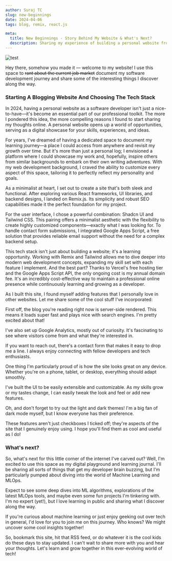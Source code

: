 ```yaml
---
author: Suraj TC
slug: new-beginnings
date: 2024-04-06
tags: blog, remix, react.js

meta:
  title: New Beginnings - Story Behind My Website & What's Next?
  description: Sharing my experience of building a personal website from scratch, discussing the thought process behind my technology choices, the key factors I considered, and what’s next.
---
```


<img src="/images/2024-04-06-cover.png" title="Test" alt="test" />

Hey there, somehow you made it — welcome to my website! I use this space to ~~rant about the current job market~~ document my software development journey and share some of the interesting things I discover along the way.

### Starting A Blogging Website And Choosing The Tech Stack

In 2024, having a personal website as a software developer isn't just a nice-to-have—it's become an essential part of our professional toolkit. The more I pondered this idea, the more compelling reasons I found to start sharing my thoughts online. A personal website opens up a world of opportunities, serving as a digital showcase for your skills, experiences, and ideas.

For years, I've dreamed of having a dedicated space to document my learning journey—a place I could access from anywhere and revisit my growth over time. But it's more than just a personal log; I envisioned a platform where I could showcase my work and, hopefully, inspire others from similar backgrounds to embark on their own writing adventures. With my web development background, I craved the ability to customize every aspect of this space, tailoring it to perfectly reflect my personality and goals.

As a minimalist at heart, I set out to create a site that's both sleek and functional. After exploring various React frameworks, UI libraries, and backend designs, I landed on Remix.js. Its simplicity and robust SEO capabilities made it the perfect foundation for my project.

For the user interface, I chose a powerful combination: Shadcn UI and Tailwind CSS. This pairing offers a minimalist aesthetic with the flexibility to create highly customized components—exactly what I was looking for. To handle contact form submissions, I integrated Google Apps Script, a free solution that provides reliable email support without the need for a complex backend setup.

This tech stack isn't just about building a website; it's a learning opportunity. Working with Remix and Tailwind allows me to dive deeper into modern web development concepts, expanding my skill set with each feature I implement. And the best part? Thanks to Vercel's free hosting tier and the Google Apps Script API, the only ongoing cost is my annual domain fee. It's an incredibly cost-effective way to maintain a professional online presence while continuously learning and growing as a developer.

As I built this site, I found myself adding features that I personally love in other websites. Let me share some of the cool stuff I've incorporated:

First off, the blog you're reading right now is server-side rendered. This means it loads super fast and plays nice with search engines. I'm pretty excited about that!

I've also set up Google Analytics, mostly out of curiosity. It's fascinating to see where visitors come from and what they're interested in.

If you want to reach out, there's a contact form that makes it easy to drop me a line. I always enjoy connecting with fellow developers and tech enthusiasts.

One thing I'm particularly proud of is how the site looks great on any device. Whether you're on a phone, tablet, or desktop, everything should adapt smoothly.

I've built the UI to be easily extensible and customizable. As my skills grow or my tastes change, I can easily tweak the look and feel or add new features.

Oh, and don't forget to try out the light and dark themes! I'm a big fan of dark mode myself, but I know everyone has their preference.

These features aren't just checkboxes I ticked off; they're aspects of the site that I genuinely enjoy using. I hope you'll find them as cool and useful as I do!

### What's next?

So, what's next for this little corner of the internet I've carved out? Well, I'm excited to use this space as my digital playground and learning journal. I'll be sharing all sorts of things that get my developer brain buzzing, but I'm particularly pumped about diving into the world of Machine Learning and MLOps.

Expect to see some deep dives into ML algorithms, explorations of the latest MLOps tools, and maybe even some fun projects I'm tinkering with. I'm no expert (yet!), but I love learning in public and sharing what I discover along the way.

If you're curious about machine learning or just enjoy geeking out over tech in general, I'd love for you to join me on this journey. Who knows? We might uncover some cool insights together!

So, bookmark this site, hit that RSS feed, or do whatever it is the cool kids do these days to stay updated. I can't wait to share more with you and hear your thoughts. Let's learn and grow together in this ever-evolving world of tech!
